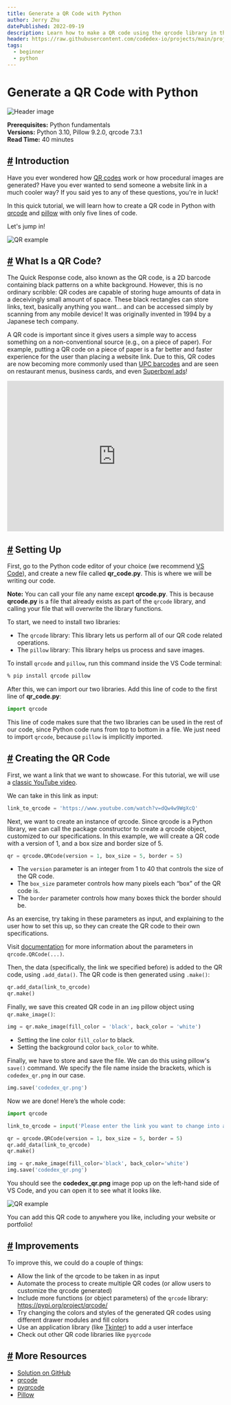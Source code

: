 ```yaml
---
title: Generate a QR Code with Python
author: Jerry Zhu
datePublished: 2022-09-19
description: Learn how to make a QR code using the qrcode library in this project tutorial
header: https://raw.githubusercontent.com/codedex-io/projects/main/projects/generate-a-qr-code-with-python/header.png
tags:
  - beginner
  - python
---
```


# Generate a QR Code with Python

<AuthorAvatar author_name="Jerry Zhu" author_avatar="/images/projects/authors/jerry_zhu.jpg" />

![Header image](https://raw.githubusercontent.com/codedex-io/projects/main/projects/generate-a-qr-code-with-python/header.png)

**Prerequisites:** Python fundamentals  
**Versions:** Python 3.10, Pillow 9.2.0, qrcode 7.3.1  
**Read Time:** 40 minutes

## [#](#-introduction) Introduction

Have you ever wondered how [QR codes](https://en.wikipedia.org/wiki/QR_code) work or how procedural images are generated? Have you ever wanted to send someone a website link in a much cooler way? If you said yes to any of these questions, you're in luck!

In this quick tutorial, we will learn how to create a QR code in Python with [qrcode](https://pypi.org/project/qrcode) and [pillow](https://pypi.org/project/Pillow) with only five lines of code.

Let's jump in!

![QR example](https://raw.githubusercontent.com/codedex-io/projects/main/projects/generate-a-qr-code-with-python/youtube_qr.png)

## [#](#-what-is-a-qr-code) What Is a QR Code?

The Quick Response code, also known as the QR code, is a 2D barcode containing black patterns on a white background. However, this is no ordinary scribble: QR codes are capable of storing huge amounts of data in a deceivingly small amount of space. These black rectangles can store links, text, basically anything you want... and can be accessed simply by scanning from any mobile device! It was originally invented in 1994 by a Japanese tech company.

A QR code is important since it gives users a simple way to access something on a non-conventional source (e.g., on a piece of paper). For example, putting a QR code on a piece of paper is a far better and faster experience for the user than placing a website link. Due to this, QR codes are now becoming more commonly used than [UPC barcodes](https://en.wikipedia.org/wiki/Universal_Product_Code) and are seen on restaurant menus, business cards, and even [Superbowl ads](https://www.youtube.com/watch?v=1zLsUhOCqyU)!

<iframe
  width="100%"
  height="350px"
  src="https://www.youtube.com/embed/eIUD_NE1BDo?controls=0"
  title="YouTube video player"
  frameborder="0"
  allow="accelerometer; clipboard-write; encrypted-media; gyroscope; picture-in-picture"
  allowfullscreen
></iframe>

## [#](#-setting-up) Setting Up

First, go to the Python code editor of your choice (we recommend [VS Code](https://code.visualstudio.com/)), and create a new file called **qr_code.py**. This is where we will be writing our code.

**Note:** You can call your file any name except **qrcode.py**. This is because **qrcode.py** is a file that already exists as part of the `qrcode` library, and calling your file that will overwrite the library functions.

To start, we need to install two libraries:

- The `qrcode` library: This library lets us perform all of our QR code related operations.
- The `pillow` library: This library helps us process and save images.

To install `qrcode` and `pillow`, run this command inside the VS Code terminal:

```bash
% pip install qrcode pillow
```

After this, we can import our two libraries. Add this line of code to the first line of **qr_code.py**:

```py
import qrcode
```

This line of code makes sure that the two libraries can be used in the rest of our code, since Python code runs from top to bottom in a file.
We just need to import `qrcode`, because `pillow` is implicitly imported.

## [#](#-creating-the-qr-code) Creating the QR Code

First, we want a link that we want to showcase. For this tutorial, we will use a [classic YouTube video](https://www.youtube.com/watch?v=dQw4w9WgXcQ).

We can take in this link as input:

```py
link_to_qrcode = 'https://www.youtube.com/watch?v=dQw4w9WgXcQ'
```

Next, we want to create an instance of qrcode. Since qrcode is a Python library, we can call the package constructor to create a qrcode object, customized to our specifications. In this example, we will create a QR code with a version of 1, and a box size and border size of 5.

```py
qr = qrcode.QRCode(version = 1, box_size = 5, border = 5)
```

- The `version` parameter is an integer from 1 to 40 that controls the size of the QR code.
- The `box_size` parameter controls how many pixels each “box” of the QR code is.
- The `border` parameter controls how many boxes thick the border should be.

As an exercise, try taking in these parameters as input, and explaining to the user how to set this up, so they can create the QR code to their own specifications.

Visit [documentation](https://github.com/lincolnloop/python-qrcode) for more information about the parameters in `qrcode.QRCode(...)`.

Then, the data (specifically, the link we specified before) is added to the QR code, using `.add_data()`. The QR code is then generated using `.make()`:

```py
qr.add_data(link_to_qrcode)
qr.make()
```

Finally, we save this created QR code in an `img` pillow object using `qr.make_image()`:

```py
img = qr.make_image(fill_color = 'black', back_color = 'white')
```

- Setting the line color `fill_color` to black.
- Setting the background color `back_color` to white.

Finally, we have to store and save the file. We can do this using pillow's `save()` command. We specify the file name inside the brackets, which is `codedex_qr.png` in our case.

```py
img.save('codedex_qr.png')
```

Now we are done! Here’s the whole code:

```py
import qrcode

link_to_qrcode = input('Please enter the link you want to change into a QRCode: ')

qr = qrcode.QRCode(version = 1, box_size = 5, border = 5)
qr.add_data(link_to_qrcode)
qr.make()

img = qr.make_image(fill_color='black', back_color='white')
img.save('codedex_qr.png')
```

You should see the **codedex_qr.png** image pop up on the left-hand side of VS Code, and you can open it to see what it looks like.

![QR example](https://raw.githubusercontent.com/codedex-io/projects/main/projects/generate-a-qr-code-with-python/youtube_qr.png)

You can add this QR code to anywhere you like, including your website or portfolio!

## [#](#-improvements) Improvements

To improve this, we could do a couple of things:

- Allow the link of the qrcode to be taken in as input
- Automate the process to create multiple QR codes (or allow users to customize the qrcode generated)
- Include more functions (or object parameters) of the `qrcode` library: https://pypi.org/project/qrcode/
- Try changing the colors and styles of the generated QR codes using different drawer modules and fill colors
- Use an application library (like [Tkinter](https://docs.python.org/3/library/tkinter.html)) to add a user interface
- Check out other QR code libraries like `pyqrcode`

## [#](#-more-resources) More Resources

- [Solution on GitHub](https://github.com/codedex-io/projects/blob/main/projects/generate-a-qr-code-with-python/qr_code.py)
- [qrcode](https://pypi.org/project/qrcode/)
- [pyqrcode](https://pypi.org/project/PyQRCode/)
- [Pillow](https://pypi.org/project/Pillow/)
